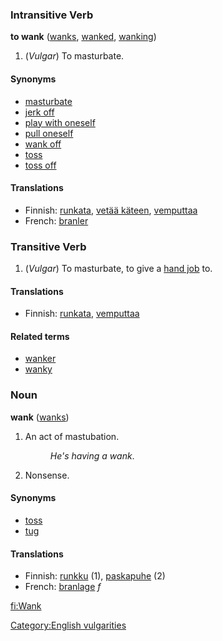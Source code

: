 ===Intransitive Verb===
'''to wank''' ([[wanks]], [[wanked]], [[wanking]])

# (''Vulgar'') To masturbate.

====Synonyms====
*[[masturbate]]
*[[jerk off]]
*[[play with oneself]]
*[[pull oneself]]
*[[wank off]]
*[[toss]]
*[[toss off]]

====Translations====
*Finnish: [[runkata]], [[vetää käteen]], [[vemputtaa]]
* French: [[branler]]

===Transitive Verb===

# (''Vulgar'') To masturbate, to give a [[hand job]] to.

====Translations====
*Finnish: [[runkata]], [[vemputtaa]]

====Related terms====
*[[wanker]]
*[[wanky]]

===Noun===
'''wank''' ([[wanks]])

# An act of mastubation.
#:''He's having a wank''.
# Nonsense.

====Synonyms====
*[[toss]]
*[[tug]]

====Translations====
*Finnish: [[runkku]] (1), [[paskapuhe]] (2)
*French: [[branlage]] ''f''

[[Category:English vulgarities]]

[[fi:Wank]]